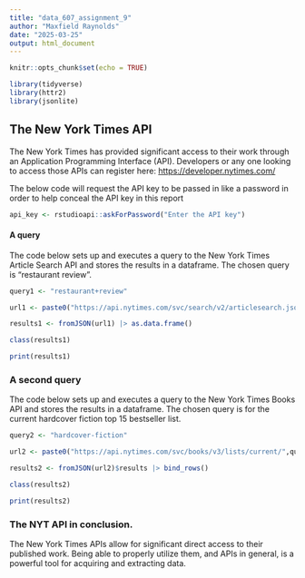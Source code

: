 ```yaml
---
title: "data_607_assignment_9"
author: "Maxfield Raynolds"
date: "2025-03-25"
output: html_document
---
```


```r
knitr::opts_chunk$set(echo = TRUE)

library(tidyverse)
library(httr2)
library(jsonlite)
```

## The New York Times API

The New York Times has provided significant access to their work through an Application Programming Interface (API). Developers or any one looking to access those APIs can register here: <https://developer.nytimes.com/>

The below code will request the API key to be passed in like a password in order to help conceal the API key in this report

```r
api_key <- rstudioapi::askForPassword("Enter the API key")
```

#### A query

The code below sets up and executes a query to the New York Times Article Search API and stores the results in a dataframe. The chosen query is "restaurant review". 

```r
query1 <- "restaurant+review"

url1 <- paste0("https://api.nytimes.com/svc/search/v2/articlesearch.json?q=",query1,"&api-key=",api_key,"")

results1 <- fromJSON(url1) |> as.data.frame()

class(results1)

print(results1)
```

### A second query

The code below sets up and executes a query to the New York Times Books API and stores the results in a dataframe. The chosen query is for the current hardcover fiction top 15 bestseller list. 

```r
query2 <- "hardcover-fiction"

url2 <- paste0("https://api.nytimes.com/svc/books/v3/lists/current/",query2,".json?api-key=",api_key,"")

results2 <- fromJSON(url2)$results |> bind_rows()

class(results2)

print(results2)
```

### The NYT API in conclusion.

The New York Times APIs allow for significant direct access to their published work. Being able to properly utilize them, and APIs in general, is a powerful tool for acquiring and extracting data.